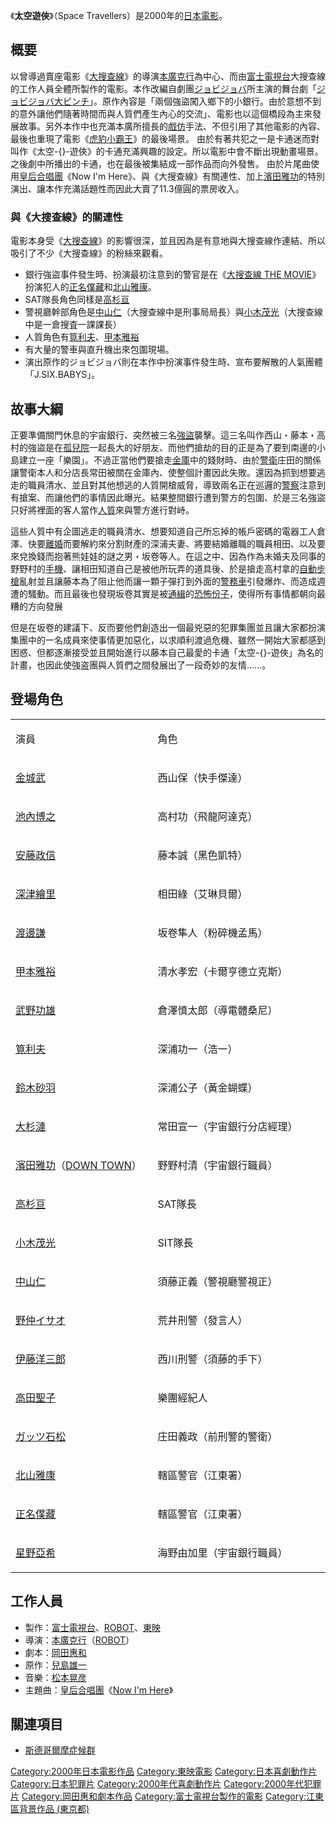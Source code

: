 {{For|1989年航太模擬遊戲|太空遊俠 (遊戲)}}
{{noteTA
|1=zh-cn:太空游侠; zh-tw:太空遊俠; zh-hk:極盜狂熱份子;
|2=zh-hk:跳躍大搜查線;zh-mo:跳躍大搜查線;zh-tw:大搜查線;zh-cn:大搜查线;zh-my:大搜查线;zh-sg:大搜查线;
|3=zh-cn:虎豹小霸王; zh-hk:神槍手與智多星; zh-tw:虎豹小霸王;
}}
{{Infobox animanga/Headerofja
|標題= 太空遊俠
|圖像= 
|尺寸= 
|說明= 
|日文名稱= スペーストラベラーズ
|英文名稱= 
|假名= 
|羅馬字= 
|類型= 犯罪、喜劇
}}
{{Infobox animanga/Movie
|標題= 
|導演= 本廣克行
|製作= ROBOT
|上映日= 2000年4月8日
|片長= 
|原案
|原作=ジョビジョバ
|企畫=
|腳本=岡田惠和
|分鏡=
|演出=
|人物設定=
|作畫監督=
|機械設定=
|音樂=松本晃彦
|其他= 
|Copyright= 
}}
{{Infobox animanga/Footerofja}}
{{Infobox film
| name = 太空遊俠
| tw_name        = 太空遊俠
| hk_name        = 極盜狂熱份子
}}
《'''太空遊俠'''》（Space Travellers）是2000年的[[日本電影|日本電影]]。

==概要==
以曾導過賣座電影《[[大搜查線|大搜查線]]》的導演[[本廣克行|本廣克行]]為中心、而由[[富士電視台|富士電視台]]大搜查線的工作人員全體所製作的電影。本作改編自劇團[[ジョビジョバ|ジョビジョバ]]所主演的舞台劇「[[ジョビジョバ大ピンチ|ジョビジョバ大ピンチ]]」。原作內容是「兩個強盜闖入鄉下的小銀行。由於意想不到的意外讓他們隨著時間而與人質們產生內心的交流」、電影也以這個橋段為主來發展故事。另外本作中也充滿本廣所擅長的[[戲仿|戲仿]]手法、不但引用了其他電影的內容、最後也重現了電影《[[虎豹小霸王|虎豹小霸王]]》的最後場景。
由於有著共犯之一是卡通迷而對叫作《太空-{}-遊俠》的卡通充滿興趣的設定。所以電影中會不斷出現動畫場景。之後劇中所播出的卡通，也在最後被集結成一部作品而向外發售。
由於片尾曲使用[[皇后合唱團|皇后合唱團]]《Now I'm Here》、與《大搜查線》有關連性、加上[[濱田雅功|濱田雅功]]的特別演出、讓本作充滿話題性而因此大賣了11.3億圓的票房收入。

===與《大搜查線》的關連性===
電影本身受《[[大搜查線|大搜查線]]》的影響很深，並且因為是有意地與大搜查線作連結、所以吸引了不少《大搜查線》的粉絲來觀看。
*銀行強盜事件發生時、扮演最初注意到的警官是在《[[大搜查線_THE_MOVIE|大搜查線 THE MOVIE]]》扮演犯人的[[正名僕藏|正名僕藏]]和[[北山雅康|北山雅康]]。
*SAT隊長角色同樣是[[高杉亘|高杉亘]]
*警視廳幹部角色是[[中山仁|中山仁]]（大搜查線中是刑事局局長）與[[小木茂光|小木茂光]]（大搜查線中是一倉搜査一課課長）
*人質角色有[[筧利夫|筧利夫]]、[[甲本雅裕|甲本雅裕]]
*有大量的警車與直升機出來包圍現場。
*演出原作的ジョビジョバ則在本作中扮演事件發生時、宣布要解散的人氣團體「J.SIX.BABYS」。

==故事大綱==
正要準備關門休息的宇宙銀行、突然被三名[[強盜|強盜]]襲擊。這三名叫作西山・藤本・高村的強盜是在[[孤兒院|孤兒院]]一起長大的好朋友、而他們搶劫的目的正是為了要到南邊的小島建立一座「樂園」。不過正當他們要搶走[[金庫|金庫]]中的錢財時、由於[[警衛|警衛]]庄田的關係讓警衛本人和分店長常田被關在金庫內、使整個計畫因此失敗。還因為抓到想要逃走的職員清水、並且對其他想逃的人質開槍威脅，導致兩名正在巡邏的[[警察|警察]]注意到有搶案、而讓他們的事情因此曝光。結果整間銀行遭到警方的包圍、於是三名強盜只好將裡面的客人當作[[人質|人質]]來與警方進行對峙。

這些人質中有企圖逃走的職員清水、想要知道自己所忘掉的帳戶密碼的電器工人倉澤、快要[[離婚|離婚]]而要解約來分割財產的深浦夫妻、將要結婚離職的職員相田、以及要來兌換錢而抱著熊娃娃的謎之男・坂卷等人。在這之中、因為作為未婚夫及同事的野野村的[[手機|手機]]、讓相田知道自己是被他所玩弄的道具後、於是搶走高村拿的[[自動步槍|自動步槍]]亂射並且讓藤本為了阻止他而讓一顆子彈打到外面的[[警務車|警務車]]引發爆炸、而造成週遭的騷動。而且最後也發現坂卷其實是被[[通緝|通緝]]的[[恐怖份子|恐怖份子]]，使得所有事情都朝向最糟的方向發展

但是在坂卷的建議下、反而要他們創造出一個最兇惡的犯罪集團並且讓大家都扮演集團中的一名成員來使事情更加惡化，以求順利渡過危機、雖然一開始大家都感到困惑、但都逐漸接受並且開始進行以藤本自己最愛的卡通「太空-{}-遊俠」為名的計畫，也因此使強盗團與人質們之間發展出了一段奇妙的友情……。

==登場角色==
{|class="wikitable" style="width:65%"
|- style="background:cornflowerblue; color:white" align=center
|style="width:8%"|演員
|style="width:12%"|角色
|-
|[[金城武|金城武]] ||西山保（快手傑達）
|-
|[[池內博之|池內博之]] ||高村功（飛龍阿達克）
|-
|[[安藤政信|安藤政信]] ||藤本誠（黑色凱特）
|-
|[[深津繪里|深津繪里]] ||相田綠（艾琳貝爾）
|-
|[[渡邊謙|渡邊謙]] ||坂卷隼人（粉碎機孟馬） 
|-
|[[甲本雅裕|甲本雅裕]] ||清水孝宏（卡爾亨德立克斯）
|-
|[[武野功雄|武野功雄]] ||倉澤慎太郎（導電體桑尼）
|-
|[[筧利夫|筧利夫]] ||深浦功一（浩一）
|-
|[[鈴木砂羽|鈴木砂羽]] ||深浦公子（黃金蝴蝶）
|-
|[[大杉漣|大杉漣]] ||常田宣一（宇宙銀行分店經理）
|-
|[[濱田雅功|濱田雅功]]（[[DOWN_TOWN|DOWN TOWN]]）|| 野野村清（宇宙銀行職員）
|-
|[[高杉亘|高杉亘]] ||SAT隊長
|-
|[[小木茂光|小木茂光]]|| SIT隊長
|-
|[[中山仁|中山仁]] ||須藤正義（警視廳警視正）
|-
|[[野仲イサオ|野仲イサオ]] ||荒井刑警（發言人）
|-
|[[伊藤洋三郎|伊藤洋三郎]] ||西川刑警（須藤的手下）
|-
|[[高田聖子|高田聖子]] ||樂團經紀人
|-
|[[ガッツ石松|ガッツ石松]] ||庄田義政（前刑警的警衛）
|-
|[[北山雅康|北山雅康]] ||轄區警官（江東署）
|-
|[[正名僕藏|正名僕藏]] ||轄區警官（江東署）
|-
|[[星野亞希|星野亞希]] ||海野由加里（宇宙銀行職員）　
|}

==工作人員==	 
*製作：[[富士電視台|富士電視台]]、[[ROBOT|ROBOT]]、[[東映|東映]]	 
*導演：[[本廣克行|本廣克行]]（[[ROBOT|ROBOT]]）	 
*劇本：[[岡田惠和|岡田惠和]]	 
*原作：[[兒島雄一|兒島雄一]]	 
*音樂：[[松本晃彦|松本晃彦]]
*主題曲：[[皇后合唱團|皇后合唱團]]《[[Now_I'm_Here|Now I'm Here]]》

== 關連項目 ==
*[[斯德哥爾摩症候群|斯德哥爾摩症候群]]

{{DEFAULTSORT:Space Travellers}}
[[Category:2000年日本電影作品|Category:2000年日本電影作品]]
[[Category:東映電影|Category:東映電影]]
[[Category:日本喜劇動作片|Category:日本喜劇動作片]]
[[Category:日本犯罪片|Category:日本犯罪片]]
[[Category:2000年代喜劇動作片|Category:2000年代喜劇動作片]]
[[Category:2000年代犯罪片|Category:2000年代犯罪片]]
[[Category:岡田惠和劇本作品|Category:岡田惠和劇本作品]]
[[Category:富士電視台製作的電影|Category:富士電視台製作的電影]]
[[Category:江東區背景作品_(東京都)|Category:江東區背景作品 (東京都)]]